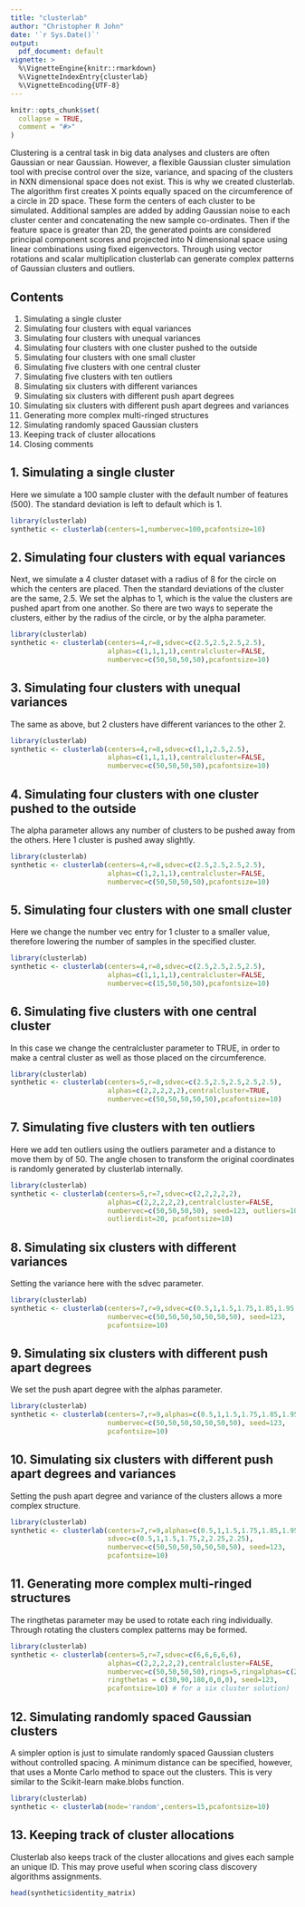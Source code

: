 ```yaml
---
title: "clusterlab"
author: "Christopher R John"
date: '`r Sys.Date()`'
output:
  pdf_document: default
vignette: >
  %\VignetteEngine{knitr::rmarkdown} 
  %\VignetteIndexEntry{clusterlab}  
  %\VignetteEncoding{UTF-8}
---
```


```r
knitr::opts_chunk$set(
  collapse = TRUE,
  comment = "#>"
)
```

Clustering is a central task in big data analyses and clusters are often Gaussian or near Gaussian. However, a flexible Gaussian cluster simulation tool with precise control over the size, variance, and spacing of the clusters in NXN dimensional space does not exist. This is why we created clusterlab. The algorithm first creates X points equally spaced on the circumference of a circle in 2D space. These form the centers of each cluster to be simulated. Additional samples are added by adding Gaussian noise to each cluster center and concatenating the new sample co-ordinates. Then if the feature space is greater than 2D, the generated points are considered principal component scores and projected into N dimensional space using linear combinations using fixed eigenvectors. Through using vector rotations and scalar multiplication clusterlab can generate complex patterns of Gaussian clusters and outliers.

## Contents

1. Simulating a single cluster
2. Simulating four clusters with equal variances
3. Simulating four clusters with unequal variances
4. Simulating four clusters with one cluster pushed to the outside
5. Simulating four clusters with one small cluster
6. Simulating five clusters with one central cluster
7. Simulating five clusters with ten outliers
8. Simulating six clusters with different variances
9. Simulating six clusters with different push apart degrees
10. Simulating six clusters with different push apart degrees and variances
11. Generating more complex multi-ringed structures
12. Simulating randomly spaced Gaussian clusters
13. Keeping track of cluster allocations
14. Closing comments

## 1. Simulating a single cluster

Here we simulate a 100 sample cluster with the default number of features (500). The standard deviation is left to default which is 1.

```r
library(clusterlab)
synthetic <- clusterlab(centers=1,numbervec=100,pcafontsize=10)
```

## 2. Simulating four clusters with equal variances

Next, we simulate a 4 cluster dataset with a radius of 8 for the circle on which the centers are placed. Then the standard deviations of the cluster are the same, 2.5. We set the alphas to 1, which is the value the clusters are pushed apart from one another. So there are two ways to seperate the clusters, either by the radius of the circle, or by the alpha parameter.

```r
library(clusterlab)
synthetic <- clusterlab(centers=4,r=8,sdvec=c(2.5,2.5,2.5,2.5),   
                        alphas=c(1,1,1,1),centralcluster=FALSE,   
                        numbervec=c(50,50,50,50),pcafontsize=10)
```

## 3. Simulating four clusters with unequal variances

The same as above, but 2 clusters have different variances to the other 2.

```r
library(clusterlab)
synthetic <- clusterlab(centers=4,r=8,sdvec=c(1,1,2.5,2.5),   
                        alphas=c(1,1,1,1),centralcluster=FALSE,   
                        numbervec=c(50,50,50,50),pcafontsize=10)
```

## 4. Simulating four clusters with one cluster pushed to the outside

The alpha parameter allows any number of clusters to be pushed away from the others. Here 1 cluster is pushed away slightly.

```r
library(clusterlab)
synthetic <- clusterlab(centers=4,r=8,sdvec=c(2.5,2.5,2.5,2.5),   
                        alphas=c(1,2,1,1),centralcluster=FALSE,   
                        numbervec=c(50,50,50,50),pcafontsize=10)
```

## 5. Simulating four clusters with one small cluster

Here we change the number vec entry for 1 cluster to a smaller value, therefore lowering the number of samples in the specified cluster.

```r
library(clusterlab)
synthetic <- clusterlab(centers=4,r=8,sdvec=c(2.5,2.5,2.5,2.5),   
                        alphas=c(1,1,1,1),centralcluster=FALSE,   
                        numbervec=c(15,50,50,50),pcafontsize=10)
```

## 6. Simulating five clusters with one central cluster

In this case we change the centralcluster parameter to TRUE, in order to make a central cluster as well as those placed on the circumference.

```r
library(clusterlab)
synthetic <- clusterlab(centers=5,r=8,sdvec=c(2.5,2.5,2.5,2.5,2.5),   
                        alphas=c(2,2,2,2,2),centralcluster=TRUE,   
                        numbervec=c(50,50,50,50,50),pcafontsize=10)
```

## 7. Simulating five clusters with ten outliers

Here we add ten outliers using the outliers parameter and a distance to move them by of 50. The angle chosen to transform the original coordinates is randomly generated by clusterlab internally.

```r
library(clusterlab)
synthetic <- clusterlab(centers=5,r=7,sdvec=c(2,2,2,2,2),   
                        alphas=c(2,2,2,2,2),centralcluster=FALSE,   
                        numbervec=c(50,50,50,50), seed=123, outliers=10, 
                        outlierdist=20, pcafontsize=10)
```

## 8. Simulating six clusters with different variances

Setting the variance here with the sdvec parameter.

```r
library(clusterlab)
synthetic <- clusterlab(centers=7,r=9,sdvec=c(0.5,1,1.5,1.75,1.85,1.95,2.05),   
                        numbervec=c(50,50,50,50,50,50,50), seed=123,
                        pcafontsize=10)
```

## 9. Simulating six clusters with different push apart degrees

We set the push apart degree with the alphas parameter.

```r
library(clusterlab)
synthetic <- clusterlab(centers=7,r=9,alphas=c(0.5,1,1.5,1.75,1.85,1.95,2.05),   
                        numbervec=c(50,50,50,50,50,50,50), seed=123,
                        pcafontsize=10)
```

## 10. Simulating six clusters with different push apart degrees and variances

Setting the push apart degree and variance of the clusters allows a more complex structure.

```r
library(clusterlab)
synthetic <- clusterlab(centers=7,r=9,alphas=c(0.5,1,1.5,1.75,1.85,1.95,2.05), 
                        sdvec=c(0.5,1,1.5,1.75,2,2.25,2.25),
                        numbervec=c(50,50,50,50,50,50,50), seed=123,
                        pcafontsize=10)
```

## 11. Generating more complex multi-ringed structures

The ringthetas parameter may be used to rotate each ring individually. Through rotating the clusters complex patterns may be formed.

```r
library(clusterlab)
synthetic <- clusterlab(centers=5,r=7,sdvec=c(6,6,6,6,6),   
                        alphas=c(2,2,2,2,2),centralcluster=FALSE,   
                        numbervec=c(50,50,50,50),rings=5,ringalphas=c(2,4,6,8,10,12), 
                        ringthetas = c(30,90,180,0,0,0), seed=123,
                        pcafontsize=10) # for a six cluster solution)
```

## 12. Simulating randomly spaced Gaussian clusters

A simpler option is just to simulate randomly spaced Gaussian clusters without controlled spacing. A minimum distance can be specified, however, that uses a Monte Carlo method to space out the clusters. This is very similar to the Scikit-learn make.blobs function.

```r
library(clusterlab)
synthetic <- clusterlab(mode='random',centers=15,pcafontsize=10)
```

## 13. Keeping track of cluster allocations

Clusterlab also keeps track of the cluster allocations and gives each sample an unique ID. This may prove useful when scoring class discovery algorithms assignments.

```r
head(synthetic$identity_matrix)
```
